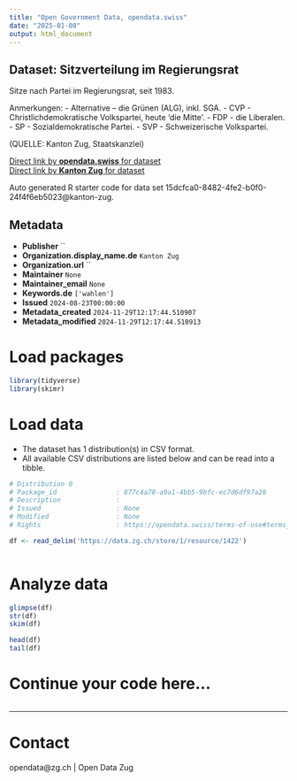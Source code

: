 ```yaml
---
title: "Open Government Data, opendata.swiss"
date: "2025-01-08"
output: html_document
---
```


## Dataset: Sitzverteilung im Regierungsrat

Sitze nach Partei im Regierungsrat, seit 1983.


Anmerkungen:
- Alternative – die Grünen (ALG), inkl. SGA.
- CVP - Christlichdemokratische Volkspartei, heute 'die Mitte'.
- FDP - die Liberalen.
- SP - Sozialdemokratische Partei.
- SVP - Schweizerische Volkspartei.

(QUELLE: Kanton Zug, Staatskanzlei)

[Direct link by **opendata.swiss** for dataset](https://opendata.swiss/de/dataset/sitzverteilung-im-regierungsrat)<br>
[Direct link by **Kanton Zug** for dataset](https://www.zg.ch/behoerden/gesundheitsdirektion/statistikfachstelle/themen/17-politik)

Auto generated R starter code for data set 15dcfca0-8482-4fe2-b0f0-24f4f6eb5023@kanton-zug.

## Metadata

- **Publisher** ``
- **Organization.display_name.de** `Kanton Zug`
- **Organization.url** ``
- **Maintainer** `None`
- **Maintainer_email** `None`
- **Keywords.de** `['wahlen']`
- **Issued** `2024-08-23T00:00:00`
- **Metadata_created** `2024-11-29T12:17:44.510907`
- **Metadata_modified** `2024-11-29T12:17:44.510913`


# Load packages

```r

library(tidyverse)
library(skimr)

```

# Load data

-   The dataset has 1 distribution(s) in CSV format.
-   All available CSV distributions are listed below and can be read into a tibble.

```r

# Distribution 0
# Package_id               : 877c4a78-a9a1-4bb5-9bfc-ec7d6df97a28
# Description              : 
# Issued                   : None
# Modified                 : None
# Rights                   : https://opendata.swiss/terms-of-use#terms_by

df <- read_delim('https://data.zg.ch/store/1/resource/1422')



```

# Analyze data

```r

glimpse(df)
str(df)
skim(df)

head(df)
tail(df)

```

# Continue your code here...

```r

```

------------------------------------------------------------------------

# Contact

opendata@zg.ch | Open Data Zug
